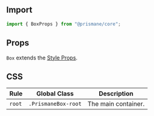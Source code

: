 ## Import

```js
import { BoxProps } from "@prismane/core";
```

## Props

`Box` extends the [Style Props](/docs/styling/style-props).

## CSS

| Rule   | Global Class        | Description         |
| ------ | ------------------- | ------------------- |
| `root` | `.PrismaneBox-root` | The main container. |
